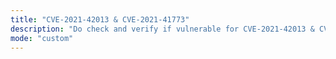 ```yaml
---
title: "CVE-2021-42013 & CVE-2021-41773"
description: "Do check and verify if vulnerable for CVE-2021-42013 & CVE-2021-41773  (Apache)"
mode: "custom"
---
```



<WorkflowPage 
title="CVE-2021-42013 & CVE-2021-41773"
category="Vulnerability Scanning"
description="Do check and verify if vulnerable for CVE-2021-42013 & CVE-2021-41773  (Apache)"
createdOn="01 July, 2022"
author="zaric"
workflowUrl="https://editor.staging.trickest.io/preview?workflow_url=https://trickest-public-workflow.s3.eu-central-1.amazonaws.com/7257757e-fc3b-486d-9994-8f2ffb6d8d5c.json"
id="7257757e-fc3b-486d-9994-8f2ffb6d8d5c"
/>
